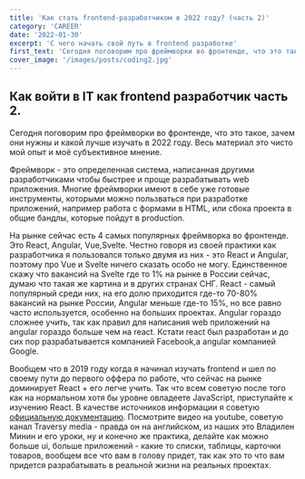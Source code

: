 ```yaml
---
title: 'Как стать frontend-разработчиком в 2022 году? (часть 2)'
category: 'CAREER'
date: '2022-01-30'
excerpt: 'С чего начать свой путь в frontend разработке'
first_text: 'Сегодня поговорим про фреймворки во фронтенде, что это такое, зачем они нужны и какой лучше изучать в 2022 году. Весь материал это чисто мой опыт и моё субъективное мнение.'
cover_image: '/images/posts/coding2.jpg'
---
```


## Как войти в IT как frontend разработчик часть 2.

Сегодня поговорим про фреймворки во фронтенде, что это такое, зачем они нужны и какой лучше изучать в 2022 году. Весь материал это чисто мой опыт и моё субъективное мнение.

Фреймворк - это определенная система, написанная другими разработчиками чтобы быстрее и проще разрабатывать web приложения. Многие фреймворки имеют в себе уже готовые инструменты, которыми можно пользваться при разработке приложений, например работа с формами в HTML, или сбока проекта в общие бандлы, которые пойдут в production.

На рынке сейчас есть 4 самых популярных фреймворка во фронтенде. Это React, Angular, Vue,Svelte. Честно говоря из своей практики как разработчика я пользовался только двумя из них - это React и Angular, поэтому про Vue и Svelte ничего сказать особо не могу. Единственное скажу что вакансий на Svelte где то 1% на рынке в России сейчас, думаю что такая же картина и в других странах СНГ. React - самый популярный среди них, на его долю приходится где-то 70-80% вакансий на рынке России, Angular меньше где-то 15%, но все равно часто используется, особенно на больших проектах. Angular гораздо сложнее учить, так как правил для написания web приложений на angular гораздо больше чем на react. Кстати react был разработан и до сих пор разрабатывается компанией Facebook,а angular компанией Google.

Вообщем что в 2019 году когда я начинал изучать frontend и шел по своему пути до первого оффера по работе, что сейчас на рынке доминирует React + его легче учить. Так что всем советую после того как на нормальном хотя бы уровне овладеете JavaScript, приступайте к изучению React. В качестве источников информации я советую [официальную документацию](https://reactjs.org/). Посмотрите видео на youtube, советую канал Traversy media - правда он на английском, из наших это Владилен Минин и его уроки, ну и конечно же практика, делайте как можно больше ui, больше приложений - какие то списки, таблицы, карточки товаров, вообщем все что вам в голову придет, так как это то что вам придется разрабатывать в реальной жизни на реальных проектах.
